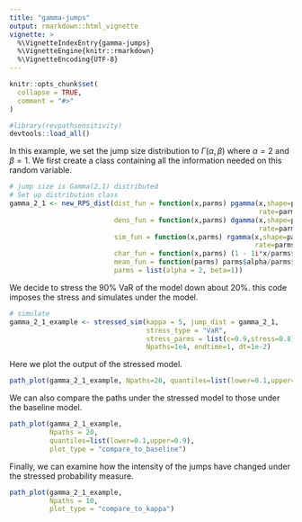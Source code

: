 ```yaml
---
title: "gamma-jumps"
output: rmarkdown::html_vignette
vignette: >
  %\VignetteIndexEntry{gamma-jumps}
  %\VignetteEngine{knitr::rmarkdown}
  %\VignetteEncoding{UTF-8}
---
```


```r
knitr::opts_chunk$set(
  collapse = TRUE,
  comment = "#>"
)
```

```r
#library(revpathsensitivity)
devtools::load_all()
```

In this example, we set the jump size distribution to $\Gamma(\alpha, \beta)$ where $\alpha = 2$ and $\beta = 1$. We first create a class containing all the information needed on this random variable.

```r
# jump size is Gamma(2,1) distributed
# Set up distribution class
gamma_2_1 <- new_RPS_dist(dist_fun = function(x,parms) pgamma(x,shape=parms$alpha,
                                                              rate=parms$beta),
                          dens_fun = function(x,parms) dgamma(x,shape=parms$alpha,
                                                              rate=parms$beta),
                          sim_fun = function(x,parms) rgamma(x,shape=parms$alpha,
                                                             rate=parms$beta),
                          char_fun = function(x,parms) (1 - 1i*x/parms$beta)^(-parms$alpha),
                          mean_fun = function(parms) parms$alpha/parms$beta,
                          parms = list(alpha = 2, beta=1)) 
```

We decide to stress the 90\% VaR of the model down about 20\%. this code imposes the stress and simulates under the model.

```r
# simulate
gamma_2_1_example <- stressed_sim(kappa = 5, jump_dist = gamma_2_1, 
                                  stress_type = "VaR",
                                  stress_parms = list(c=0.9,stress=0.8),
                                  Npaths=1e4, endtime=1, dt=1e-2)
```

Here we plot the output of the stressed model.

```r
path_plot(gamma_2_1_example, Npaths=20, quantiles=list(lower=0.1,upper=0.9))
```

We can also compare the paths under the stressed model to those under the baseline model.

```r
path_plot(gamma_2_1_example,
          Npaths = 20,
          quantiles=list(lower=0.1,upper=0.9),
          plot_type = "compare_to_baseline")
```

Finally, we can examine how the intensity of the jumps have changed under the stressed probability measure.

```r
path_plot(gamma_2_1_example,
          Npaths = 10,
          plot_type = "compare_to_kappa")
```

